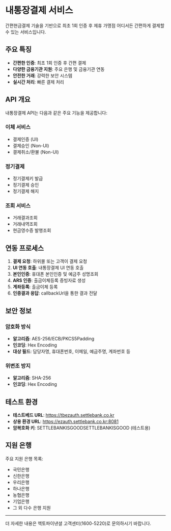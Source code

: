 # 내통장결제 서비스

간편현금결제 기술을 기반으로 최초 1회 인증 후 제휴 가맹점 어디서든 간편하게 결제할 수 있는 서비스입니다.

## 주요 특징

- **간편한 인증**: 최초 1회 인증 후 간편 결제
- **다양한 금융기관 지원**: 주요 은행 및 금융기관 연동
- **안전한 거래**: 강력한 보안 시스템
- **실시간 처리**: 빠른 결제 처리

## API 개요

내통장결제 API는 다음과 같은 주요 기능을 제공합니다:

### 이체 서비스
- 결제인증 (UI)
- 결제승인 (Non-UI)
- 결제취소/환불 (Non-UI)

### 정기결제
- 정기결제키 발급
- 정기결제 승인
- 정기결제 해지

### 조회 서비스
- 거래결과조회
- 거래내역조회
- 현금영수증 발행조회

## 연동 프로세스

1. **결제 요청**: 하위몰 또는 고객이 결제 요청
2. **UI 연동 호출**: 내통장결제 UI 연동 호출
3. **본인인증**: 휴대폰 본인인증 및 예금주 성명조회
4. **ARS 인증**: 출금이체등록 증빙자료 생성
5. **계좌등록**: 출금이체 등록
6. **인증결과 응답**: callbackUrl을 통한 결과 전달

## 보안 정보

### 암호화 방식
- **알고리즘**: AES-256/ECB/PKCS5Padding
- **인코딩**: Hex Encoding
- **대상 필드**: 담당자명, 휴대폰번호, 이메일, 예금주명, 계좌번호 등

### 위변조 방지
- **알고리즘**: SHA-256
- **인코딩**: Hex Encoding

## 테스트 환경

- **테스트베드 URL**: https://tbezauth.settlebank.co.kr
- **상용 환경 URL**: https://ezauth.settlebank.co.kr:8081
- **암복호화 키**: SETTLEBANKISGOODSETTLEBANKISGOOD (테스트용)

## 지원 은행

주요 지원 은행 목록:
- 국민은행
- 신한은행
- 우리은행
- 하나은행
- 농협은행
- 기업은행
- 그 외 다수 은행 지원

---

더 자세한 내용은 헥토파이낸셜 고객센터(1600-5220)로 문의하시기 바랍니다.
